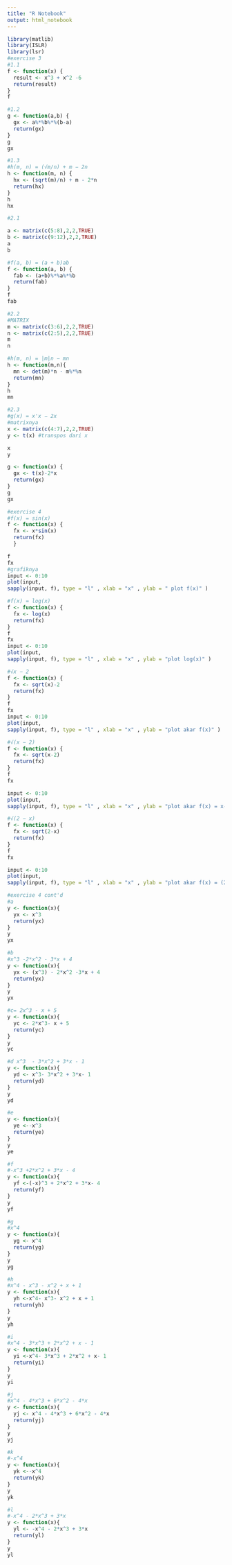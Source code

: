 ---
title: "R Notebook"
output: html_notebook
---


```{r}
library(matlib)
library(ISLR)
library(lsr)
#exercise 3
#1.1
f <- function(x) {
  result <- x^3 + x^2 -6
  return(result)
}
f
```

```{r}
#1.2
g <- function(a,b) {
  gx <- a%*%b%*%(b-a)
  return(gx)
}
g
gx


```
```{r}
#1.3
#h(m, n) = (√m/n) + m − 2n
h <- function(m, n) {
  hx <- (sqrt(m)/n) + m - 2*n
  return(hx)
}
h
hx

```


```{r}
#2.1

a <- matrix(c(5:8),2,2,TRUE)
b <- matrix(c(9:12),2,2,TRUE)
a
b

#f(a, b) = (a + b)ab
f <- function(a, b) {
  fab <- (a+b)%*%a%*%b
  return(fab)
}
f
fab
```



```{r}
#2.2
#MATRIX
m <- matrix(c(3:6),2,2,TRUE)
n <- matrix(c(2:5),2,2,TRUE)
m
n

```
```{r}
#h(m, n) = |m|n − mn
h <- function(m,n){
  mn <- det(m)*n - m%*%n
  return(mn)
}
h
mn
```
```{r}
#2.3
#g(x) = x'x − 2x
#matrixnya
x <- matrix(c(4:7),2,2,TRUE)
y <- t(x) #transpos dari x

x
y
```



```{r}
g <- function(x) {
  gx <- t(x)-2*x
  return(gx)
}
g
gx
```

```{r}
#exercise 4 
#f(x) = sin(x)
f <- function(x) {
  fx <- x*sin(x)
  return(fx)
  }

f
fx
#grafiknya
input <- 0:10
plot(input,
sapply(input, f), type = "l" , xlab = "x" , ylab = " plot f(x)" )


```

```{r}
#f(x) = log(x)
f <- function(x) {
  fx <- log(x)
  return(fx)
}
f
fx
input <- 0:10
plot(input,
sapply(input, f), type = "l" , xlab = "x" , ylab = "plot log(x)" )

```

```{r}
#√x − 2
f <- function(x) {
  fx <- sqrt(x)-2
  return(fx)
}
f
fx
input <- 0:10
plot(input,
sapply(input, f), type = "l" , xlab = "x" , ylab = "plot akar f(x)" )

```

```{r}
#√(x − 2)
f <- function(x) {
  fx <- sqrt(x-2)
  return(fx)
}
f
fx

input <- 0:10
plot(input,
sapply(input, f), type = "l" , xlab = "x" , ylab = "plot akar f(x) = x-2" )
```


```{r}
#√(2 − x)
f <- function(x) {
  fx <- sqrt(2-x)
  return(fx)
}
f
fx

input <- 0:10
plot(input,
sapply(input, f), type = "l" , xlab = "x" , ylab = "plot akar f(x) = (2-x)" )
```


```{r}
#exercise 4 cont'd
#a 
y <- function(x){
  yx <- x^3
  return(yx)
}
y
yx
```

```{r}
#b 
#x^3 -2*x^2 - 3*x + 4
y <- function(x){
  yx <- (x^3) - 2*x^2 -3*x + 4
  return(yx)
}
y
yx

```

```{r}
#c= 2x^3 - x + 5
y <- function(x){
  yc <- 2*x^3- x + 5
  return(yc)
}
y
yc

```

```{r}
#d x^3  - 3*x^2 + 3*x - 1
y <- function(x){
  yd <- x^3- 3*x^2 + 3*x- 1
  return(yd)
}
y
yd
```


```{r}
#e 
y <- function(x){
  ye <--x^3
  return(ye)
}
y
ye
```


```{r}
#f 
#-x^3 +2*x^2 + 3*x - 4
y <- function(x){
  yf <-(-x)^3 + 2*x^2 + 3*x- 4
  return(yf)
}
y
yf
```


```{r}
#g
#x^4
y <- function(x){
  yg <- x^4
  return(yg)
}
y
yg

```


```{r}
#h
#x^4 - x^3 - x^2 + x + 1
y <- function(x){
  yh <-x^4- x^3- x^2 + x + 1
  return(yh)
}
y
yh

```


```{r}
#i
#x^4 - 3*x^3 + 2*x^2 + x - 1
y <- function(x){
  yi <-x^4- 3*x^3 + 2*x^2 + x- 1
  return(yi)
}
y
yi

```


```{r}
#j
#x^4 - 4*x^3 + 6*x^2 - 4*x
y <- function(x){
  yj <- x^4 - 4*x^3 + 6*x^2 - 4*x
  return(yj)
}
y
yj
```


```{r}
#k
#-x^4
y <- function(x){
  yk <--x^4
  return(yk)
}
y
yk
```

```{r}
#l
#-x^4 - 2*x^3 + 3*x
y <- function(x){
  yl <- -x^4 - 2*x^3 + 3*x
  return(yl)
}
y
yl
```

